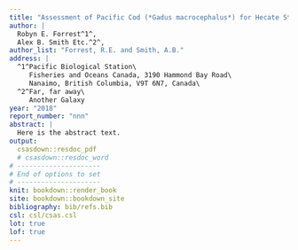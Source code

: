 ```yaml
---
title: "Assessment of Pacific Cod (*Gadus macrocephalus*) for Hecate Strait (5CD), Queen Charlotte Sound (5AB), and West Coast of Vancouver Island (3CD) in 2018"
author: |
  Robyn E. Forrest^1^,
  Alex B. Smith Etc.^2^,
author_list: "Forrest, R.E. and Smith, A.B."
address: |
  ^1^Pacific Biological Station\
     Fisheries and Oceans Canada, 3190 Hammond Bay Road\
     Nanaimo, British Columbia, V9T 6N7, Canada\
  ^2^Far, far away\
     Another Galaxy
year: "2018"
report_number: "nnn"
abstract: |
  Here is the abstract text.
output:
  csasdown::resdoc_pdf
  # csasdown::resdoc_word
# ---------------------
# End of options to set
# ---------------------
knit: bookdown::render_book
site: bookdown::bookdown_site
bibliography: bib/refs.bib
csl: csl/csas.csl
lot: true
lof: true
---
```


